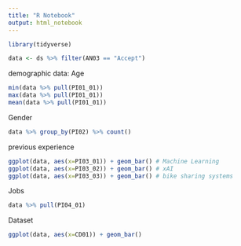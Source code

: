 ---
title: "R Notebook"
output: html_notebook
---


```{r}
library(tidyverse)

data <- ds %>% filter(AN03 == "Accept")
```
demographic data:
Age
```{r}
min(data %>% pull(PI01_01))
max(data %>% pull(PI01_01))
mean(data %>% pull(PI01_01))
```
Gender
```{r}
data %>% group_by(PI02) %>% count()
```
previous experience
```{r}
ggplot(data, aes(x=PI03_01)) + geom_bar() # Machine Learning
ggplot(data, aes(x=PI03_02)) + geom_bar() # xAI
ggplot(data, aes(x=PI03_03)) + geom_bar() # bike sharing systems
```
Jobs
```{r}
data %>% pull(PI04_01)
```
Dataset
```{r}
ggplot(data, aes(x=CD01)) + geom_bar()
```
